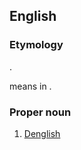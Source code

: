 ==English==

===Etymology===
{{blend|en|English|Deutsch}}.

{{m|de|Deutsch}} means {{m|de|German}} in {{der|en|de|-}}.

===Proper noun===
{{en-proper noun}}

# [[Denglish]]